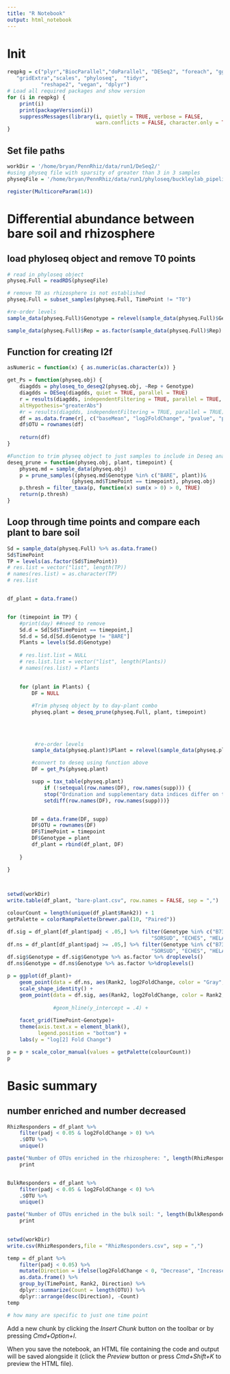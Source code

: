 ```yaml
---
title: "R Notebook"
output: html_notebook
---
```



# Init
```r
reqpkg = c("plyr","BiocParallel","doParallel", "DESeq2", "foreach", "ggplot2", 
   "gridExtra","scales", "phyloseq",  "tidyr", 
           "reshape2", "vegan", "dplyr")
# Load all required packages and show version
for (i in reqpkg) {
    print(i)
    print(packageVersion(i))
    suppressMessages(library(i, quietly = TRUE, verbose = FALSE, 
                             warn.conflicts = FALSE, character.only = TRUE))
}
```

## Set file paths
```r
workDir = '/home/bryan/PennRhiz/data/run1/DeSeq2/'
#using physeq file with sparsity of greater than 3 in 3 samples
physeqFile = '/home/bryan/PennRhiz/data/run1/phyloseq/buckleylab_pipeline/PennRhiz_thresh.rds'
```


```r
register(MulticoreParam(14))
```


# Differential abundance between bare soil and rhizosphere
## load phyloseq object and remove T0 points
```r
# read in phyloseq object
physeq.Full = readRDS(physeqFile)

# remove T0 as rhizosphere is not established
physeq.Full = subset_samples(physeq.Full, TimePoint != "T0")

#re-order levels 
sample_data(physeq.Full)$Genotype = relevel(sample_data(physeq.Full)$Genotype, "BARE")

sample_data(physeq.Full)$Rep = as.factor(sample_data(physeq.Full)$Rep)

```

## Function for creating l2f
```r
asNumeric = function(x) { as.numeric(as.character(x)) }

get_Ps = function(physeq.obj) {
    diagdds = phyloseq_to_deseq2(physeq.obj, ~Rep + Genotype)
    diagdds = DESeq(diagdds, quiet = TRUE, parallel = TRUE)
    r = results(diagdds, independentFiltering = TRUE, parallel = TRUE, lfcThreshold=.5,   
    altHypothesis="greaterAbs")
    #r = results(diagdds, independentFiltering = TRUE, parallel = TRUE)
    df = as.data.frame(r[, c("baseMean", "log2FoldChange", "pvalue", "padj")])
    df$OTU = rownames(df)
    
    return(df)
}

#Function to trim physeq object to just samples to include in Deseq analysis
deseq_prune = function(physeq.obj, plant, timepoint) {
    physeq.md = sample_data(physeq.obj)
    p = prune_samples((physeq.md$Genotype %in% c("BARE", plant))&
                     (physeq.md$TimePoint == timepoint), physeq.obj)
    p.thresh = filter_taxa(p, function(x) sum(x > 0) > 0, TRUE)
    return(p.thresh)
}

```

## Loop through time points and compare each plant to bare soil
```r
Sd = sample_data(physeq.Full) %>% as.data.frame()
Sd$TimePoint
TP = levels(as.factor(Sd$TimePoint))
# res.list = vector("list", length(TP))
# names(res.list) = as.character(TP)
# res.list


df_plant = data.frame()


for (timepoint in TP) {
    #print(day) ##need to remove
    Sd.d = Sd[Sd$TimePoint == timepoint,]
    Sd.d = Sd.d[Sd.d$Genotype != "BARE"]
    Plants = levels(Sd.d$Genotype) 
    
    # res.list.list = NULL        
    # res.list.list = vector("list", length(Plants))
    # names(res.list) = Plants

    
    for (plant in Plants) {
        DF = NULL
        
        #Trim physeq object by to day-plant combo 
        physeq.plant = deseq_prune(physeq.Full, plant, timepoint)
        
     
      
      
         #re-order levels
        sample_data(physeq.plant)$Plant = relevel(sample_data(physeq.plant)$Plant, "BARE")

        #convert to deseq using function above
        DF = get_Ps(physeq.plant)

        supp = tax_table(physeq.plant)
            if (!setequal(row.names(DF), row.names(supp))) {
            stop("Ordination and supplementary data indices differ on the following:\n.",
            setdiff(row.names(DF), row.names(supp)))}


        DF = data.frame(DF, supp)
        DF$OTU = rownames(DF)
        DF$TimePoint = timepoint
        DF$Genotype = plant
        df_plant = rbind(df_plant, DF)
        
    }

}
 



```
```r
setwd(workDir)
write.table(df_plant, "bare-plant.csv", row.names = FALSE, sep = ",")
```


```r
colourCount = length(unique(df_plant$Rank2)) + 1
getPalette = colorRampPalette(brewer.pal(10, "Paired"))

df.sig = df_plant[df_plant$padj < .05,] %>% filter(Genotype %in% c("B73xB97", "B73xTx303", 
                                               "SORSUD", "ECHES", "HELAN", "FAGES"))
df.ns = df_plant[df_plant$padj >= .05,] %>% filter(Genotype %in% c("B73xB97", "B73xTx303", 
                                               "SORSUD", "ECHES", "HELAN", "FAGES"))
df.sig$Genotype = df.sig$Genotype %>% as.factor %>% droplevels()
df.ns$Genotype = df.ns$Genotype %>% as.factor %>%droplevels()

p = ggplot(df_plant)+
    geom_point(data = df.ns, aes(Rank2, log2FoldChange, color = "Gray", position = "jitter")) +
    scale_shape_identity() +
    geom_point(data = df.sig, aes(Rank2, log2FoldChange, color = Rank2, position = "jitter")) +
    
               #geom_hline(y_intercept = .4) +
    
    facet_grid(TimePoint~Genotype)+
    theme(axis.text.x = element_blank(),
          legend.position = "bottom") +
    labs(y = "log[2] Fold Change") 

p = p + scale_color_manual(values = getPalette(colourCount))
p
```

# Basic summary
## number enriched and number decreased
```r
RhizResponders = df_plant %>% 
    filter(padj < 0.05 & log2FoldChange > 0) %>%
    .$OTU %>%
    unique() 

paste("Number of OTUs enriched in the rhizosphere: ", length(RhizResponders), sep = "") %>%
    print


BulkResponders = df_plant %>% 
    filter(padj < 0.05 & log2FoldChange < 0) %>%
    .$OTU %>%
    unique() 

paste("Number of OTUs enriched in the bulk soil: ", length(BulkResponders), sep = "") %>%
    print
 

setwd(workDir)
write.csv(RhizResponders,file = "RhizResponders.csv", sep = ",")   
```


```r
temp = df_plant %>% 
    filter(padj < 0.05) %>%
    mutate(Direction = ifelse(log2FoldChange < 0, "Decrease", "Increase")) %>%
    as.data.frame() %>%
    group_by(TimePoint, Rank2, Direction) %>%
    dplyr::summarize(Count = length(OTU)) %>%
    dplyr::arrange(desc(Direction), -Count)
temp

# how many are specific to just one time point

```


Add a new chunk by clicking the *Insert Chunk* button on the toolbar or by pressing *Cmd+Option+I*.

When you save the notebook, an HTML file containing the code and output will be saved alongside it (click the *Preview* button or press *Cmd+Shift+K* to preview the HTML file).
